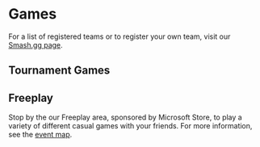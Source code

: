 <FullWidth className="bg-darker reverse-margin top-banner" container>

# <Icon name="list" className="mr-4" /> Games

<Lead>

For a list of registered teams or to register your own team, visit our [Smash.gg page](https://smash.gg/tournament/gamefest-2019).

</Lead>
</FullWidth>
<Space h="1.2rem" />

## Tournament Games

<GameList  />
<Space h="0.5rem" />

## Freeplay

Stop by the our Freeplay area, sponsored by Microsoft Store, to play a variety of different casual games with your friends. For more information, see the [event map](/directions#map).

<Space h="2rem" />
